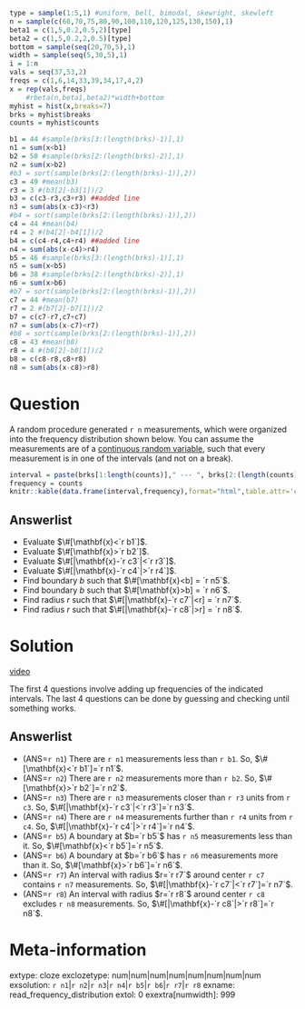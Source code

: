 ```r
type = sample(1:5,1) #uniform, bell, bimodal, skewright, skewleft
n = sample(c(60,70,75,80,90,100,110,120,125,130,150),1)
beta1 = c(1,5,0.2,0.5,2)[type]
beta2 = c(1,5,0.2,2,0.5)[type]
bottom = sample(seq(20,70,5),1)
width = sample(seq(5,30,5),1)
i = 1:n
vals = seq(37,53,2)
freqs = c(1,6,14,33,39,34,17,4,2)
x = rep(vals,freqs)
    #rbeta(n,beta1,beta2)*width+bottom
myhist = hist(x,breaks=7)
brks = myhist$breaks
counts = myhist$counts

b1 = 44 #sample(brks[3:(length(brks)-1)],1)
n1 = sum(x<b1)
b2 = 50 #sample(brks[2:(length(brks)-2)],1)
n2 = sum(x>b2)
#b3 = sort(sample(brks[2:(length(brks)-1)],2))
c3 = 49 #mean(b3)
r3 = 3 #(b3[2]-b3[1])/2
b3 = c(c3-r3,c3+r3) ##added line
n3 = sum(abs(x-c3)<r3)
#b4 = sort(sample(brks[2:(length(brks)-1)],2))
c4 = 44 #mean(b4)
r4 = 2 #(b4[2]-b4[1])/2
b4 = c(c4-r4,c4+r4) ##added line
n4 = sum(abs(x-c4)>r4)
b5 = 46 #sample(brks[3:(length(brks)-1)],1)
n5 = sum(x<b5)
b6 = 38 #sample(brks[2:(length(brks)-2)],1)
n6 = sum(x>b6)
#b7 = sort(sample(brks[2:(length(brks)-1)],2))
c7 = 44 #mean(b7)
r7 = 2 #(b7[2]-b7[1])/2
b7 = c(c7-r7,c7+c7)
n7 = sum(abs(x-c7)<r7)
#b8 = sort(sample(brks[2:(length(brks)-1)],2))
c8 = 43 #mean(b8)
r8 = 4 #(b8[2]-b8[1])/2
b8 = c(c8-r8,c8+r8)
n8 = sum(abs(x-c8)>r8)
```


Question
========

<style type="text/css" rel="stylesheet">
.bordered-table {
    border-collapse: collapse;
    border-spacing: 0;
    border:2px solid #000000;
}
.bordered-table th {
    border:2px solid #000000;
    padding: 4px;
}
.bordered-table td{
    border:1px solid #000000;
    padding: 4px;
}
</style>

A random procedure generated `r n` measurements, which were organized into the frequency distribution shown below. You can assume the measurements are of a [continuous random variable](https://en.wikipedia.org/wiki/Continuous_or_discrete_variable), such that every measurement is in one of the intervals (and not on a break).

```r
interval = paste(brks[1:length(counts)]," --- ", brks[2:(length(counts)+1)])
frequency = counts
knitr::kable(data.frame(interval,frequency),format="html",table.attr='class="bordered-table"', align = "cc",row.names=F)
```



Answerlist
--------
* Evaluate $\#[\mathbf{x}<`r b1`]$.
* Evaluate $\#[\mathbf{x}>`r b2`]$.
* Evaluate $\#[|\mathbf{x}-`r c3`|<`r r3`]$.
* Evaluate $\#[|\mathbf{x}-`r c4`|>`r r4`]$.
* Find boundary $b$ such that $\#[\mathbf{x}<b] = `r n5`$.
* Find boundary $b$ such that $\#[\mathbf{x}>b] = `r n6`$.
* Find radius $r$ such that $\#[|\mathbf{x}-`r c7`|<r] = `r n7`$.
* Find radius $r$ such that $\#[|\mathbf{x}-`r c8`|>r] = `r n8`$.


Solution
========

[video](https://vimeo.com/531556021){target="_blank"}

The first 4 questions involve adding up frequencies of the indicated intervals. The last 4 questions can be done by guessing and checking until something works.

Answerlist
--------
* (ANS=`r n1`) There are `r n1` measurements less than `r b1`. So, $\#[\mathbf{x}<`r b1`]=`r n1`$.
* (ANS=`r n2`) There are `r n2` measurements more than `r b2`. So, $\#[\mathbf{x}>`r b2`]=`r n2`$.
* (ANS=`r n3`) There are `r n3` measurements closer than `r r3` units from `r c3`. So, $\#[|\mathbf{x}-`r c3`|<`r r3`]=`r n3`$.
* (ANS=`r n4`) There are `r n4` measurements further than `r r4` units from `r c4`. So, $\#[|\mathbf{x}-`r c4`|>`r r4`]=`r n4`$.
* (ANS=`r b5`) A boundary at $b=`r b5`$ has `r n5` measurements less than it. So, $\#[\mathbf{x}<`r b5`]=`r n5`$.
* (ANS=`r b6`) A boundary at $b=`r b6`$ has `r n6` measurements more than it. So, $\#[\mathbf{x}>`r b6`]=`r n6`$.
* (ANS=`r r7`) An interval with radius $r=`r r7`$ around center `r c7` contains `r n7` measurements. So, $\#[|\mathbf{x}-`r c7`|<`r r7`]=`r n7`$.
* (ANS=`r r8`) An interval with radius $r=`r r8`$ around center `r c8` excludes `r n8` measurements.  So, $\#[|\mathbf{x}-`r c8`|>`r r8`]=`r n8`$.


Meta-information
================
extype: cloze
exclozetype: num|num|num|num|num|num|num|num
exsolution: `r n1`|`r n2`|`r n3`|`r n4`|`r b5`|`r b6`|`r r7`|`r r8`
exname: read_frequency_distribution
extol: 0
exextra[numwidth]: 999
